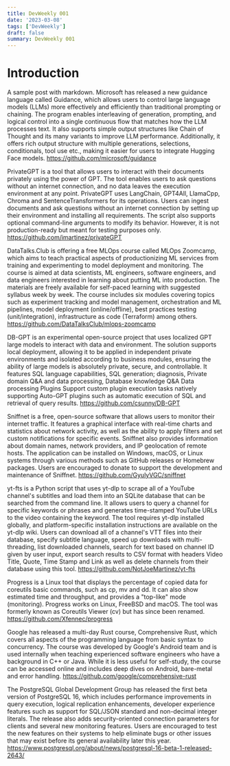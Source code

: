 ```yaml
---
title: DevWeekly 001
date: '2023-03-08'
tags: ['DevWeekly']
draft: false
summary: DevWeekly 001
---
```


# Introduction

A sample post with markdown.
Microsoft has released a new guidance language called Guidance, which allows users to control large language models (LLMs) more effectively and efficiently than traditional prompting or chaining. The program enables interleaving of generation, prompting, and logical control into a single continuous flow that matches how the LLM processes text. It also supports simple output structures like Chain of Thought and its many variants to improve LLM performance. Additionally, it offers rich output structure with multiple generations, selections, conditionals, tool use etc., making it easier for users to integrate Hugging Face models.
https://github.com/microsoft/guidance

PrivateGPT is a tool that allows users to interact with their documents privately using the power of GPT. The tool enables users to ask questions without an internet connection, and no data leaves the execution environment at any point. PrivateGPT uses LangChain, GPT4All, LlamaCpp, Chroma and SentenceTransformers for its operations. Users can ingest documents and ask questions without an internet connection by setting up their environment and installing all requirements. The script also supports optional command-line arguments to modify its behavior. However, it is not production-ready but meant for testing purposes only.
https://github.com/imartinez/privateGPT

DataTalks.Club is offering a free MLOps course called MLOps Zoomcamp, which aims to teach practical aspects of productionizing ML services from training and experimenting to model deployment and monitoring. The course is aimed at data scientists, ML engineers, software engineers, and data engineers interested in learning about putting ML into production. The materials are freely available for self-paced learning with suggested syllabus week by week. The course includes six modules covering topics such as experiment tracking and model management, orchestration and ML pipelines, model deployment (online/offline), best practices testing (unit/integration), infrastructure as code (Terraform) among others.
https://github.com/DataTalksClub/mlops-zoomcamp

DB-GPT is an experimental open-source project that uses localized GPT large models to interact with data and environment. The solution supports local deployment, allowing it to be applied in independent private environments and isolated according to business modules, ensuring the ability of large models is absolutely private, secure, and controllable. It features SQL language capabilities, SQL generation; diagnosis, Private domain Q&A and data processing, Database knowledge Q&A Data processing Plugins Support custom plugin execution tasks natively supporting Auto-GPT plugins such as automatic execution of SQL and retrieval of query results.
https://github.com/csunny/DB-GPT

Sniffnet is a free, open-source software that allows users to monitor their internet traffic. It features a graphical interface with real-time charts and statistics about network activity, as well as the ability to apply filters and set custom notifications for specific events. Sniffnet also provides information about domain names, network providers, and IP geolocation of remote hosts. The application can be installed on Windows, macOS, or Linux systems through various methods such as GitHub releases or Homebrew packages. Users are encouraged to donate to support the development and maintenance of Sniffnet.
https://github.com/GyulyVGC/sniffnet

yt-fts is a Python script that uses yt-dlp to scrape all of a YouTube channel's subtitles and load them into an SQLite database that can be searched from the command line. It allows users to query a channel for specific keywords or phrases and generates time-stamped YouTube URLs to the video containing the keyword. The tool requires yt-dlp installed globally, and platform-specific installation instructions are available on the yt-dlp wiki. Users can download all of a channel's VTT files into their database, specify subtitle language, speed up downloads with multi-threading, list downloaded channels, search for text based on channel ID given by user input, export search results to CSV format with headers Video Title, Quote, Time Stamp and Link as well as delete channels from their database using this tool.
https://github.com/NotJoeMartinez/yt-fts

Progress is a Linux tool that displays the percentage of copied data for coreutils basic commands, such as cp, mv and dd. It can also show estimated time and throughput, and provides a "top-like" mode (monitoring). Progress works on Linux, FreeBSD and macOS. The tool was formerly known as Coreutils Viewer (cv) but has since been renamed.
https://github.com/Xfennec/progress

Google has released a multi-day Rust course, Comprehensive Rust, which covers all aspects of the programming language from basic syntax to concurrency. The course was developed by Google's Android team and is used internally when teaching experienced software engineers who have a background in C++ or Java. While it is less useful for self-study, the course can be accessed online and includes deep dives on Android, bare-metal and error handling.
https://github.com/google/comprehensive-rust

The PostgreSQL Global Development Group has released the first beta version of PostgreSQL 16, which includes performance improvements in query execution, logical replication enhancements, developer experience features such as support for SQL/JSON standard and non-decimal integer literals. The release also adds security-oriented connection parameters for clients and several new monitoring features. Users are encouraged to test the new features on their systems to help eliminate bugs or other issues that may exist before its general availability later this year.
https://www.postgresql.org/about/news/postgresql-16-beta-1-released-2643/
